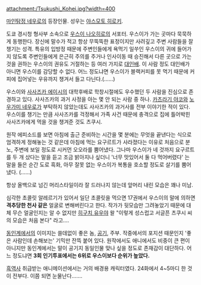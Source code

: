 attachment:/Tsukushi_Kohei.jpg?width=400

[[마인탐정 네우로]]의 등장인물. 성우는 [[야스모토 히로키]].

도쿄 경시청 형사부 소속으로 [[우스이 나오히로]]의 서포터. 우스이가 가는 곳마다 묵묵하게 동행한다. 장신에 말수가 적고 항상 무뚝뚝한 표정이지만 사려깊고 주변 사람들을 잘 챙기는 성격. 특유의 입방정 때문에 주변인들에게 욕먹기 일쑤인 우스이의 귀에 들어가지 않도록 주변인들에게 은근히 주의를 주거나 인사이동 때 승진해서 다른 곳으로 가는 것을 권하는 우스이의 권유도 거절하는 등 여러 가지로 [[대인배]]. 이 사람 정도 대인배가 아니면 우스이를 감당할 수 없다. 어느 정도냐면 우스이가 블랙커피를 못 먹기 때문에 커피에 집어넣는 우유까지 챙겨서 들고 다닌다.(……)

우스이와 [[사사즈카 에이시]]의 대학후배로 학창시절에도 우수했던 두 사람을 진심으로 존경하고 있다. 사사즈카의 과거 사정을 아는 몇 안 되는 사람 중 하나. [[카츠라기 야코]]와 [[노우가미 네우로]]가 부탁하지 않았는데도 사사즈카의 과거사를 전부 이야기한 적이 있다. 우스이를 챙기는 만큼 사사즈카를 걱정해서 가족 사건 때문에 충격으로 집에 틀어박힌 사사즈카에게 먹을 것을 챙겨준 것도 츠쿠시.

원작 에피소드를 보면 아침에 출근 준비하는 시간을 몇 분에는 무엇을 끝낸다는 식으로 엄격하게 정해놓는 것 같은데 아침에 먹는 요구르트가 사라졌다는 이유로 처음으로 분노, 주변에 보일 정도로 시커먼 오오라를 뿜어냈다. 그나마 우스이가 네 것까지 요구르트를 두 개 샀다는 말을 듣고 조금 밝아지나 싶더니 '너무 맛있어서 둘 다 먹어버렸다' 는 말을 들은 순간 도로 흑화, 아무 잘못 없는 우스이가 복통을 호소할 정도로 살기를 뿜어냈다. (……)

항상 올백으로 넘긴 머리스타일이라 잘 드러나지 않는데 앞머리 내린 모습은 꽤나 미남.

심각한 초콜릿 알레르기가 있어서 일단 초콜릿을 먹으면 17권에서 우스이의 말에 의하면 '''격추당한 천사 같은''' 얼굴로 변해버린다고 한다. 작가가 뒷모습만 그려놓았기 때문에 대체 무슨 얼굴인지는 알 수 없지만 [[히구치 유우야]] 왈 "이렇게 성스럽고 서글픈 츠쿠시 씨의 모습은 처음 본다" 라고….

[[동인]]계에서의 이미지는 쓸데없이 좋은 놈, [[공기]], 주부. 작중에서의 포지션 때문인지 '좋은 사람인데 손해보는' 기믹만 잔뜩 붙어 있다. 원작에서도 애니에서도 비중이 큰 편이 아니지만 동인계에서는 말이 공기지 동일인물 맞나 싶을 정도로 존재감이 대단하다. 어느 정도냐면 '''3회 인기투표에서는 6위로 우스이보다 순위가 높았다.'''

[[흑역사]] 취급받는 애니메이션에서는 거의 배경용 캐릭터였다. 24화에서 4~5마디 한 것이 전부다. 이쯤 되면 눈물난다…….
